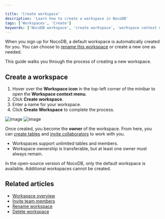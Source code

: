 ```yaml
---

title: 'Create workspace'
description: 'Learn how to create a workspace in NocoDB'
tags: ['Workspaces', 'Create']
keywords: ['NocoDB workspace', 'create workspace', 'workspace context menu', 'workspace owner', 'workspace collaboration', 'workspace actions', 'default workspace']
---
```


When you sign up for NocoDB, a default workspace is automatically created for you. You can choose to [rename this workspace](/docs/product-docs/workspaces/actions-on-workspace#rename-workspace) or create a new one as needed.

This guide walks you through the process of creating a new workspace.

## Create a workspace

1. Hover over the **Workspace icon** in the top-left corner of the minibar to open the **Workspace context menu**.
2. Click **Create workspace**.
3. Enter a name for your workspace.
4. Click **Create Workspace** to complete the process.

![image](/img/v2/workspace/workspace-create.png)
![image](/img/v2/workspace/workspace-create-2.png)

Once created, you become the **owner** of the workspace. From here, you can [create tables](/docs/product-docs/tables/create-table) and [invite collaborators](/docs/product-docs/workspaces/workspace-collaboration) to work with you.

* Workspaces support unlimited tables and members.
* Workspace ownership is transferable, but at least one owner must always remain.

<Callout type="info">In the open-source version of NocoDB, only the default workspace is available. Additional workspaces cannot be created.</Callout>

## Related articles

* [Workspace overview](/docs/product-docs/workspaces)
* [Invite team members](/docs/product-docs/workspaces/workspace-collaboration)
* [Rename workspace](/docs/product-docs/workspaces/actions-on-workspace#rename-workspace)
* [Delete workspace](/docs/product-docs/workspaces/actions-on-workspace#delete-workspace)
